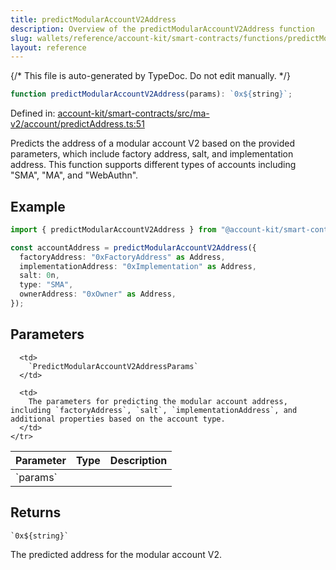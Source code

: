 ```yaml
---
title: predictModularAccountV2Address
description: Overview of the predictModularAccountV2Address function
slug: wallets/reference/account-kit/smart-contracts/functions/predictModularAccountV2Address
layout: reference
---
```


{/* This file is auto-generated by TypeDoc. Do not edit manually. */}

```ts
function predictModularAccountV2Address(params): `0x${string}`;
```

Defined in: [account-kit/smart-contracts/src/ma-v2/account/predictAddress.ts:51](https://github.com/alchemyplatform/aa-sdk/blob/17aad1f572375d42a06c7e3238078a88a435d459/account-kit/smart-contracts/src/ma-v2/account/predictAddress.ts#L51)

Predicts the address of a modular account V2 based on the provided parameters, which include factory address, salt, and implementation address. This function supports different types of accounts including "SMA", "MA", and "WebAuthn".

## Example

```ts
import { predictModularAccountV2Address } from "@account-kit/smart-contracts";

const accountAddress = predictModularAccountV2Address({
  factoryAddress: "0xFactoryAddress" as Address,
  implementationAddress: "0xImplementation" as Address,
  salt: 0n,
  type: "SMA",
  ownerAddress: "0xOwner" as Address,
});
```

## Parameters

<table>
  <thead>
    <tr>
      <th align="left">Parameter</th>
      <th align="left">Type</th>
      <th align="left">Description</th>
    </tr>
  </thead>

  <tbody>
    <tr>
      <td>
        `params`
      </td>

      <td>
        `PredictModularAccountV2AddressParams`
      </td>

      <td>
        The parameters for predicting the modular account address, including `factoryAddress`, `salt`, `implementationAddress`, and additional properties based on the account type.
      </td>
    </tr>

  </tbody>
</table>

## Returns

`` `0x${string}` ``

The predicted address for the modular account V2.
